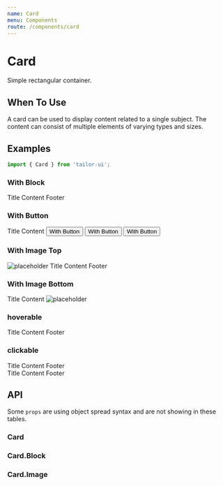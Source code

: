 ```yaml
---
name: Card
menu: Components
route: /components/card
---
```





# Card

Simple rectangular container.

## When To Use

A card can be used to display content related to a single subject. The content can consist of multiple elements of varying types and sizes.

## Examples

```js
import { Card } from 'tailor-ui';
```

### With Block

<Playground>
  <Card width="400px">
    <Card.Block>Title</Card.Block>
    <Card.Block>Content</Card.Block>
    <Card.Block>Footer</Card.Block>
  </Card>
</Playground>

### With Button

<Playground>
  <Card width="400px">
    <Card.Block>Title</Card.Block>
    <Card.Block>Content</Card.Block>
    <Card.Block p="1">
      <Button block>With Button</Button>
    </Card.Block>
    <Card.Block p="1">
      <Button block>With Button</Button>
    </Card.Block>
    <Card.Block p="1">
      <Button block>With Button</Button>
    </Card.Block>
  </Card>
</Playground>

### With Image Top

<Playground>
  <Card width="400px">
    <Card.Image>
      <img src="https://via.placeholder.com/400x300" alt="placeholder" />
    </Card.Image>
    <Card.Block>Title</Card.Block>
    <Card.Block>Content</Card.Block>
    <Card.Block>Footer</Card.Block>
  </Card>
</Playground>

### With Image Bottom

<Playground>
  <Card width="400px">
    <Card.Block>Title</Card.Block>
    <Card.Block>Content</Card.Block>
    <Card.Image>
      <img src="https://via.placeholder.com/400x300" alt="placeholder" />
    </Card.Image>
  </Card>
</Playground>

### hoverable

<Playground>
  <Card width="400px" hoverable>
    <Card.Block>Title</Card.Block>
    <Card.Block>Content</Card.Block>
    <Card.Block>Footer</Card.Block>
  </Card>
</Playground>

### clickable

<Playground>
  <Card width="400px" onClick={console.log}>
    <Card.Block>Title</Card.Block>
    <Card.Block>Content</Card.Block>
    <Card.Block>Footer</Card.Block>
  </Card>
  <br />
  <Card width="400px" hoverable onClick={console.log}>
    <Card.Block>Title</Card.Block>
    <Card.Block>Content</Card.Block>
    <Card.Block>Footer</Card.Block>
  </Card>
</Playground>

## API

Some `props` are using object spread syntax and are not showing in these tables.

### Card

<PropsTable of={Card} />

### Card.Block

<PropsTable of={CardBlock} />

### Card.Image

<PropsTable of={CardImage} />
